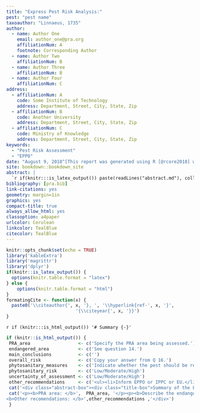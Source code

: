 ```yaml
---
title: "Express Pest Risk Analysis:"
pest: "pest name"
taxoauthor: "Linnaeus, 1735"
author:
  - name: Author One
    email: author_one@pra.org
    affiliationNum: A
    footnote: Corresponding Author
  - name: Author Two
    affiliationNum: B
  - name: Author Three
    affiliationNum: B
  - name: Author Four
    affiliationNum: C
address:
  - affiliationNum: A
    code: Some Institute of Technology
    address: Department, Street, City, State, Zip
  - affiliationNum: B
    code: Another University
    address: Department, Street, City, State, Zip
  - affiliationNum: C
    code: Ministry of Knowledge
    address: Department, Street, City, State, Zip
keywords:
  - "Pest Risk Assessment"
  - "EPPO"
date: "August 9, 2018^[This report was generated using R [@rcore2018] with knitr and bookdown [@xie2015; @xie2016]]"
site: bookdown::bookdown_site
abstract: |
  `r if(knitr:::is_latex_output()) paste(readLines("abstract.md"), collapse = '\n  ')`
bibliography: [pra.bib]
link-citations: yes
geometry: margin=1in
graphics: yes
compact-title: true
always_allow_html: yes
classoption: a4paper
urlcolor: Cerulean
linkcolor: TealBlue
citecolor: TealBlue
---
```


```r
knitr::opts_chunk$set(echo = TRUE)
library('kableExtra')
library('magrittr')
library('dplyr')
if(knitr::is_latex_output()) {
  options(knitr.table.format = "latex")
} else {
    options(knitr.table.format = "html")
}
formatingCite <- function(x) {
  paste0('\\citeauthor{', x, '}, ', '\\hyperlink{ref-', x, '}',
                          '{\\citeyear{', x, '}}')
}
```

`r if (knitr:::is_html_output()) '# Summary {-}'`

```r
if (knitr::is_html_output()) {
 PRA_area                  <- c('Specify the PRA area being assessed.')
 endangered_area           <- c('See question 14.')
 main_conclusions          <- c('')
 overall_risk              <- c('Copy your answer from Q 16.')
 phytosanitary_measures    <- c('Indicate whether the pest should be recommended for immediate action in the PRA area. Summarize your answer from Q 17.')
 phytosanitary_risk        <- c('Low/Moderate/High')
 uncertainty_of_assessment <- c('Low/Moderate/High')
 other_recommendations     <- c('<ul><li>Inform EPPO or IPPC or EU.</li>Inform industry, other stakeholders.</li><li>State whether a detailed PRA is needed to reduce level of uncertainty (if so, state which parts of the PRA should be focused on).</li><li>Specify if surveys are recommended to confirm the pest status.</li><li>State what additional work/research could help making a decision.</li></ul>')
 cat('<div class="abstract-box"><div class="title-box">Summary of the Express Pest Risk Analysis for <i>', rmarkdown::metadata$pest, '</i></div>')
 cat('<p><b>PRA area: </b>',  PRA_area, '</p><p><b>Describe the endangered area: </b>', endangered_area, '</p><p><b>Main conclusions:</b><br>', main_conclusions, '</p><p><b>Overall assessment of risk: </b><span style="background-color: #ff6347;">', overall_risk, '</span></p><p><b>Phytosanitary Measures: </b>', phytosanitary_measures, '</p>', '<div class="rating-box"><div class="top">Phytosanitary Risk</div><div class="center">',phytosanitary_risk,'</div></div><div class="rating-box"><div class="top">Uncertainty of risk assessment</div><div class="center">', uncertainty_of_assessment, '</div></div><br>
<b>Other recomendations: </b>',other_recommendations ,'</div>')
 }
```
<!-- After filling all the document, please delete comments and instructions [usually in italics or color frames] before submitting final version  -->

